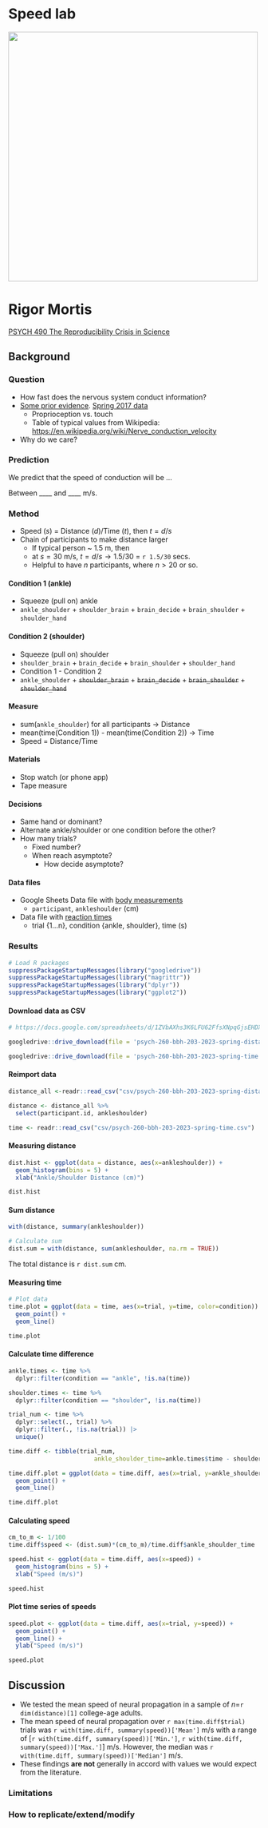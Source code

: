 # Speed lab

<div class="centered">
<img src="https://images-na.ssl-images-amazon.com/images/I/41tpdBq%2BPVL._SX327_BO1,204,203,200_.jpg" height=500px>
</div>
# Rigor Mortis

[PSYCH 490 The Reproducibility Crisis in Science](https://psu-psychology.github.io/psych-490-reproducibility-2023-spring/)

## Background {-}

### Question {-}

- How fast does the nervous system conduct information?
- [Some prior evidence](https://psu-psychology.github.io/psych-260-spring-2017/lecture-notes/260-2017-03-29-somatosensation.html#15). [Spring 2017 data](https://psu-psychology.github.io/psych-260-spring-2017/lecture-notes/260-2017-04-24-speed-lab.html#18)
    - Proprioception vs. touch
    - Table of typical values from Wikipedia: <https://en.wikipedia.org/wiki/Nerve_conduction_velocity>
- Why do we care?

### Prediction {-}

We predict that the speed of conduction will be ...

Between ____ and ____  m/s.
    
### Method {-}

- Speed ($s$) = Distance ($d$)/Time ($t$), then $t=d/s$
- Chain of participants to make distance larger
    + If typical person ~ 1.5 m, then 
    + at $s=30$ m/s, $t = d/s \rightarrow 1.5/30$ = `r 1.5/30` secs.
    - Helpful to have $n$ participants, where $n>20$ or so.

#### Condition 1 (ankle) {-}

- Squeeze (pull on) ankle
- `ankle_shoulder` + `shoulder_brain` + `brain_decide` + `brain_shoulder` + `shoulder_hand`

#### Condition 2 (shoulder) {-}

- Squeeze (pull on) shoulder
- `shoulder_brain` + `brain_decide` + `brain_shoulder` + `shoulder_hand`
- Condition 1 - Condition 2
- `ankle_shoulder` + ~~`shoulder_brain`~~ + ~~`brain_decide`~~ + ~~`brain_shoulder`~~ + ~~`shoulder_hand`~~

#### Measure {-}

- sum(`ankle_shoulder`) for all participants -> Distance
- mean(time(Condition 1)) - mean(time(Condition 2)) -> Time
- Speed = Distance/Time

#### Materials {-}

- Stop watch (or phone app)
- Tape measure

#### Decisions {-}

- Same hand or dominant?
- Alternate ankle/shoulder or one condition before the other?
- How many trials?
    + Fixed number?
    + When reach asymptote?
        - How decide asymptote?
    
#### Data files {-}

- Google Sheets Data file with [body measurements](https://docs.google.com/spreadsheets/d/1Kt9Fny1HKy35MUYje-8yeFahR3LiHVEdycGVqPvBhfI/edit?usp=sharing)
    + `participant`, `ankleshoulder` (cm)
- Data file with [reaction times](https://docs.google.com/spreadsheets/d/1ZVbAXhs3K6LFU62FfsXNpqGjsEHDXya6oRf12uhDkMU/edit?usp=sharing) 
    + trial {1...n}, condition {ankle, shoulder}, time (s)

### Results {-}

```r
# Load R packages
suppressPackageStartupMessages(library("googledrive"))
suppressPackageStartupMessages(library("magrittr"))
suppressPackageStartupMessages(library("dplyr"))
suppressPackageStartupMessages(library("ggplot2"))
```

#### Download data as CSV {-}

```r
# https://docs.google.com/spreadsheets/d/1ZVbAXhs3K6LFU62FfsXNpqGjsEHDXya6oRf12uhDkMU/edit?usp=sharing

googledrive::drive_download(file = 'psych-260-bbh-203-2023-spring-distance', path = 'csv/psych-260-bbh-203-2023-spring-distance', type = 'csv', overwrite = TRUE)

googledrive::drive_download(file = 'psych-260-bbh-203-2023-spring-time', path = 'csv/psych-260-bbh-203-2023-spring-time', type = 'csv', overwrite = TRUE)
```

#### Reimport data {-}

```r
distance_all <-readr::read_csv("csv/psych-260-bbh-203-2023-spring-distance.csv")

distance <- distance_all %>%
  select(participant.id, ankleshoulder)

time <- readr::read_csv("csv/psych-260-bbh-203-2023-spring-time.csv")
```

#### Measuring distance {-}

```r
dist.hist <- ggplot(data = distance, aes(x=ankleshoulder)) +
  geom_histogram(bins = 5) +
  xlab("Ankle/Shoulder Distance (cm)")
```

```r
dist.hist
```

#### Sum distance {-}

```r
with(distance, summary(ankleshoulder))

# Calculate sum
dist.sum = with(distance, sum(ankleshoulder, na.rm = TRUE))
```

The total distance is `r dist.sum` cm.

#### Measuring time {-}

```r
# Plot data
time.plot = ggplot(data = time, aes(x=trial, y=time, color=condition)) +
  geom_point() + 
  geom_line()
```

```r
time.plot
```

#### Calculate time difference {-}

```r
ankle.times <- time %>% 
  dplyr::filter(condition == "ankle", !is.na(time))

shoulder.times <- time %>% 
  dplyr::filter(condition == "shoulder", !is.na(time)) 

trial_num <- time %>%
  dplyr::select(., trial) %>%
  dplyr::filter(., !is.na(trial)) |>
  unique()

time.diff <- tibble(trial_num,
                        ankle_shoulder_time=ankle.times$time - shoulder.times$time)

time.diff.plot = ggplot(data = time.diff, aes(x=trial, y=ankle_shoulder_time)) +
  geom_point() + 
  geom_line()
```

```r
time.diff.plot
```

#### Calculating speed {-}

```r
cm_to_m <- 1/100
time.diff$speed <- (dist.sum)*(cm_to_m)/time.diff$ankle_shoulder_time

speed.hist <- ggplot(data = time.diff, aes(x=speed)) +
  geom_histogram(bins = 5) +
  xlab("Speed (m/s)")
```

```r
speed.hist
```

#### Plot time series of speeds {-}

```r
speed.plot <- ggplot(data = time.diff, aes(x=trial, y=speed)) +
  geom_point() +
  geom_line() +
  ylab("Speed (m/s)")
```

```r
speed.plot
```

## Discussion {-}

- We tested the mean speed of neural propagation in a sample of $n$=`r dim(distance)[1]` college-age adults.
- The mean speed of neural propagation over `r max(time.diff$trial)` trials was `r with(time.diff, summary(speed))['Mean']` m/s with a range of [`r with(time.diff, summary(speed))['Min.']`, `r with(time.diff, summary(speed))['Max.']`] m/s. However, the median was `r with(time.diff, summary(speed))['Median']` m/s.
- These findings **are not** generally in accord with values we would expect from the literature.

### Limitations {-}


### How to replicate/extend/modify {-}

